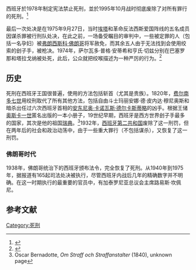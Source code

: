 {{Rough translation|time=2021-01-25T04:14:39+00:00}}
西班牙於1978年制定宪法禁止死刑，並於1995年10月战时彻底废除了对所有罪行的死刑。<ref>{{cite web |url=http://iberianature.com/spain_culture/culture-and-history-of-spain-d/death-penalty-in-spain/ |title=The death penalty in Spain – iberianature – Spanish history and culture |publisher=Iberianature.com |access-date=2011-11-08 |archive-date=2020-11-28 |archive-url=https://web.archive.org/web/20201128141702/http://iberianature.com/spain_culture/culture-and-history-of-spain-d/death-penalty-in-spain/ |dead-url=no }}</ref>

最后一次处决是在1975年9月27日，当时[[埃塔|埃塔]]和革命反法西斯爱国阵线的五名成员因谋杀罪被行刑队处决，在此之前，一场备受瞩目的审判中，一些被定罪的人（包括一名孕妇）被[[弗朗西斯科·佛朗哥|弗朗西斯科·佛朗哥]]将军赦免，而其余五人由于无法找到会使用绞索的刽子手，被枪决。1974年，萨尔瓦多·普格·安蒂希和亨氏·切兹分别在巴塞罗那和塔拉戈纳被处死，此后，公众就把绞喉描述为一种严厉的行为。<ref>{{cite web |url=http://www.amnistiacatalunya.org/edu/es/historia/pm-espana.html |title=Historia de la pena de muerte |publisher=Amnistiacatalunya.org |access-date=2011-11-08 |archive-date=2021-02-25 |archive-url=https://web.archive.org/web/20210225022713/http://www.amnistiacatalunya.org/edu/es/historia/pm-espana.html |dead-url=no }}</ref>

==历史==
死刑在西班牙王国很普遍，使用的方法包括斩首（尤其是贵族）。1820年，[[费尔南多七世|费尔南多七世]]用绞刑取代了所有其他方法，包括自由斗士玛丽安娜·德·皮内达·穆尼奥斯和暗杀出任过六次西班牙首相的[[安东尼奥·卡诺瓦斯·德尔卡斯蒂略|安东尼奥·卡诺瓦斯·德尔卡斯蒂略]]的凶手。根据王储[[奥斯卡一世|奥斯卡一世]]匿名出版的一本小册子，19世纪早期，西班牙是西方世界刽子手最多的国家，其次是他的祖国[[瑞典|瑞典]]。<ref>Oscar Bernadotte, ''Om Straff och Straffanstalter'' (1840), unknown page</ref>1932年，[[西班牙第二共和国|西班牙第二共和国]]废除了这一刑罚，但在两年后的社会和政治动荡中，由于一些重大罪行（不包括谋杀），又恢复了这一刑罚。
=== 佛朗哥时代 ===
1938年，佛朗哥统治下的西班牙颁布法令，完全恢复了死刑。从1940年到1975年，据报道有165起司法处决被执行，尽管西班牙内战后几年的精确数字并不明确。在这一时期执行的最重要的官员中，有加泰罗尼亚总议会主席路易斯·坎佩尼。

==参考文献==
{{reflist}}
{{歐洲題目|死刑制度}}
[[Category:死刑|Category:死刑]]